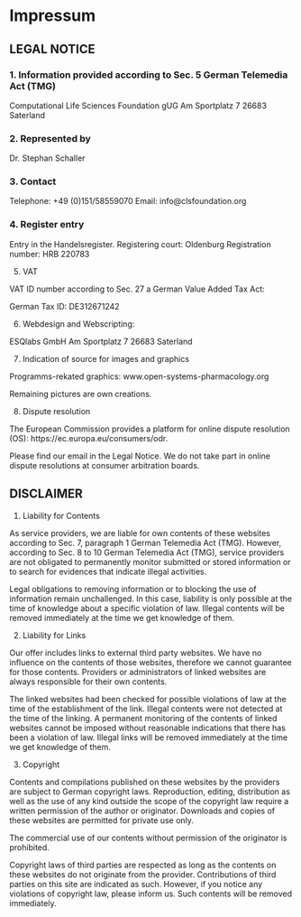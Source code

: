 # Impressum

## LEGAL NOTICE

### 1. Information provided according to Sec. 5 German Telemedia Act (TMG)

Computational Life Sciences Foundation gUG
Am Sportplatz 7
26683 Saterland

### 2. Represented by

Dr. Stephan Schaller

### 3. Contact

Telephone: +49 (0)151/58559070
Email: info@clsfoundation.org

### 4. Register entry

Entry in the Handelsregister.
Registering court: Oldenburg
Registration number: HRB 220783

5. VAT

VAT ID number according to Sec. 27 a German Value Added Tax Act:

<Coming up>

German Tax ID: DE312671242

6. Webdesign and Webscripting:

ESQlabs GmbH
Am Sportplatz 7
26683 Saterland

7. Indication of source for images and graphics

Programms-rekated graphics: www.open-systems-pharmacology.org

Remaining pictures are own creations.

8. Dispute resolution

The European Commission provides a platform for online dispute resolution (OS): https://ec.europa.eu/consumers/odr.

Please find our email in the Legal Notice.
We do not take part in online dispute resolutions at consumer arbitration boards.

## DISCLAIMER
1. Liability for Contents

As service providers, we are liable for own contents of these websites according to Sec. 7, paragraph 1 German Telemedia Act (TMG). However, according to Sec. 8 to 10 German Telemedia Act (TMG), service providers are not obligated to permanently monitor submitted or stored information or to search for evidences that indicate illegal activities.

Legal obligations to removing information or to blocking the use of information remain unchallenged. In this case, liability is only possible at the time of knowledge about a specific violation of law. Illegal contents will be removed immediately at the time we get knowledge of them.

2. Liability for Links

Our offer includes links to external third party websites. We have no influence on the contents of those websites, therefore we cannot guarantee for those contents. Providers or administrators of linked websites are always responsible for their own contents.

The linked websites had been checked for possible violations of law at the time of the establishment of the link. Illegal contents were not detected at the time of the linking. A permanent monitoring of the contents of linked websites cannot be imposed without reasonable indications that there has been a violation of law. Illegal links will be removed immediately at the time we get knowledge of them.

3. Copyright

Contents and compilations published on these websites by the providers are subject to German copyright laws. Reproduction, editing, distribution as well as the use of any kind outside the scope of the copyright law require a written permission of the author or originator. Downloads and copies of these websites are permitted for private use only.

The commercial use of our contents without permission of the originator is prohibited.

Copyright laws of third parties are respected as long as the contents on these websites do not originate from the provider. Contributions of third parties on this site are indicated as such. However, if you notice any violations of copyright law, please inform us. Such contents will be removed immediately.